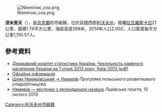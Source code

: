 {{No footnotes|time=2015-09-16T14:49:14+00:00}}
{{coord|50|6|7|N|23|26|16|E|scale:30000|display=title}}
[[File:Niemirow_coa.png|thumb]]

'''涅米里夫'''（{{lang-uk|Немирів}}），是[[烏克蘭|烏克蘭]]的市級鎮，位於該國西部[[利沃夫州|利沃夫州]]，距離[[拉瓦羅斯卡亞|拉瓦羅斯卡亞]]21公里，面積1.74平方公里，海拔高度268米，2014年人口2,002，人口密度每平方公里1,150.57人。

==參考資料==
*[http://www.ukrstat.gov.ua/druk/publicat/kat_u/2013/sb/06_13/sb_nnas_2012.zip Державний комітет статистики України. Чисельність наявного населення України на 1 січня 2013 року, Київ-2013 (pdf)] {{Wayback|url=http://www.ukrstat.gov.ua/druk/publicat/kat_u/2013/sb/06_13/sb_nnas_2012.zip |date=20181115124447 }}
* [http://gska2.rada.gov.ua/pls/z7502/A005?rdat1=06.07.2008&rf7571=21501 Офіційна інформація]{{dead link|date=2018年3月 |bot=InternetArchiveBot |fix-attempted=yes }}
* [http://www.ua.sobieski.lubaczow.com.pl/szlak_niemirowski/niemirow Шлях Немирівський → Немирів] {{Wayback|url=http://www.ua.sobieski.lubaczow.com.pl/szlak_niemirowski/niemirow |date=20200130220307 }} ''Програма польського розвиткового співробітництва''
* [https://web.archive.org/web/20151006000606/http://www.gazeta.lviv.ua/article/8357 Немирів — містечко з легендарною назвою] ''Львівська газета'', 10 лютого 2013

{{DEFAULTSORT:Немирів}}
[[Category:利沃夫州市級鎮|Category:利沃夫州市級鎮]]


{{Lviv-geo-stub}}